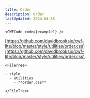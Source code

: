```yaml
---
title: Order
description: Order
lastUpdated: 2024-04-15
---
```




<Tabs>
  <TabItem label="Overview" icon="puzzle">

    <CWFCode code={example1} />
  </TabItem>
  <TabItem label="Files" icon="list-format">

  [https://github.com/davidbrooksio/cwf-lite/blob/master/style/utilities/order.css](https://github.com/davidbrooksio/cwf-lite/blob/master/style/utilities/order.css)
  
    <FileTree>

    - style
      - utilities
        - **order.css**

    </FileTree>
  </TabItem>
  <TabItem label="Stylesheet" icon="open-book">
    <Code code={cssExample} lang="css" />
  </TabItem>
</Tabs>